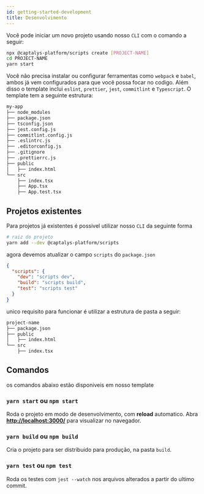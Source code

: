 ```yaml
---
id: getting-started-development
title: Desenvolvimento
---
```


Você pode iniciar um novo projeto usando nosso `CLI` com o comando a seguir:

```bash
npx @captalys-platform/scripts create [PROJECT-NAME]
cd PROJECT-NAME
yarn start
```

Você não precisa instalar ou configurar ferramentas como `webpack` e `babel`,
ambos já vem configurados para que você possa focar no codigo. Além disso o template
inclui `eslint`, `prettier`, `jest`, `commitlint` e `Typescript`. O template tem a seguinte estrutura:

```bash
my-app
├── node_modules
├── package.json
├── tsconfig.json
├── jest.config.js
├── commitlint.config.js
├── .eslintrc.js
├── .editorconfig.js
├── .gitignore
├── .prettierrc.js
├── public
│   ├── index.html
└── src
    ├── index.tsx
    ├── App.tsx
    ├── App.test.tsx
```

## Projetos existentes

Para projetos já existentes é possivel utilizar nosso `CLI` da seguinte forma

```bash
# raiz do projeto
yarn add --dev @captalys-platform/scripts
```

agora devemos atualizar o campo `scripts` do `package.json`

```json
{
  "scripts": {
    "dev": "scripts dev",
    "build": "scripts build",
    "test": "scripts test"
  }
}
```

unico requisito para funcionar é utilizar a estrutura de pasta a seguir:

```bash
project-name
├── package.json
├── public
│   ├── index.html
└── src
    ├── index.tsx
```

## Comandos

os comandos abaixo estão disponiveis em nosso template

### `yarn start` ou `npm start`

Roda o projeto em modo de desenvolvimento, com **reload** automatico.
Abra [**http://localhost:3000/**](http://localhost:3000/) para visualizar no navegador.

### `yarn build` ou `npm build`

Cria o projeto para ser distribuido para produção, na pasta `build`.

### `yarn test` ou `npm test`

Roda os testes com `jest --watch` nos arquivos alterados a partir do ultimo commit.
